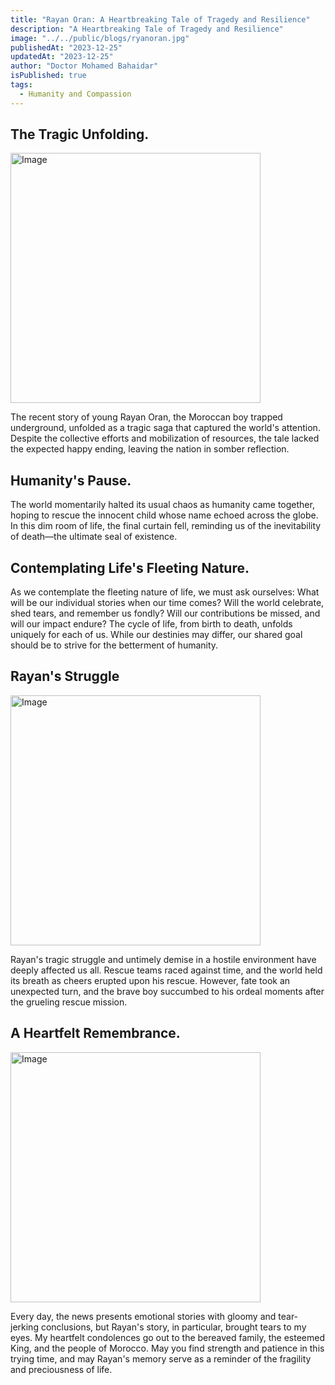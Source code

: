 ```yaml
---
title: "Rayan Oran: A Heartbreaking Tale of Tragedy and Resilience"
description: "A Heartbreaking Tale of Tragedy and Resilience"
image: "../../public/blogs/ryanoran.jpg"
publishedAt: "2023-12-25"
updatedAt: "2023-12-25"
author: "Doctor Mohamed Bahaidar"
isPublished: true
tags:
  - Humanity and Compassion
---
```


## The Tragic Unfolding.

<Image
  src="/blogs/ryanoran.jpg"
  width="400"
  height="400"
  alt="Image"
  sizes="100vw"
/>

The recent story of young Rayan Oran, the Moroccan boy trapped underground, unfolded as a tragic saga that captured the world's attention. Despite the collective efforts and mobilization of resources, the tale lacked the expected happy ending, leaving the nation in somber reflection.

## Humanity's Pause.

The world momentarily halted its usual chaos as humanity came together, hoping to rescue the innocent child whose name echoed across the globe. In this dim room of life, the final curtain fell, reminding us of the inevitability of death—the ultimate seal of existence.

## Contemplating Life's Fleeting Nature.

As we contemplate the fleeting nature of life, we must ask ourselves: What will be our individual stories when our time comes? Will the world celebrate, shed tears, and remember us fondly? Will our contributions be missed, and will our impact endure? The cycle of life, from birth to death, unfolds uniquely for each of us. While our destinies may differ, our shared goal should be to strive for the betterment of humanity.

## Rayan's Struggle

<Image
  src="/blogs/remember.jpeg"
  width="400"
  height="400"
  alt="Image"
  sizes="100vw"
/>

Rayan's tragic struggle and untimely demise in a hostile environment have deeply affected us all. Rescue teams raced against time, and the world held its breath as cheers erupted upon his rescue. However, fate took an unexpected turn, and the brave boy succumbed to his ordeal moments after the grueling rescue mission.

## A Heartfelt Remembrance.

<Image
  src="/blogs/condolences.jpeg"
  width="400"
  height="400"
  alt="Image"
  sizes="100vw"
/>

Every day, the news presents emotional stories with gloomy and tear-jerking conclusions, but Rayan's story, in particular, brought tears to my eyes. My heartfelt condolences go out to the bereaved family, the esteemed King, and the people of Morocco. May you find strength and patience in this trying time, and may Rayan's memory serve as a reminder of the fragility and preciousness of life.
